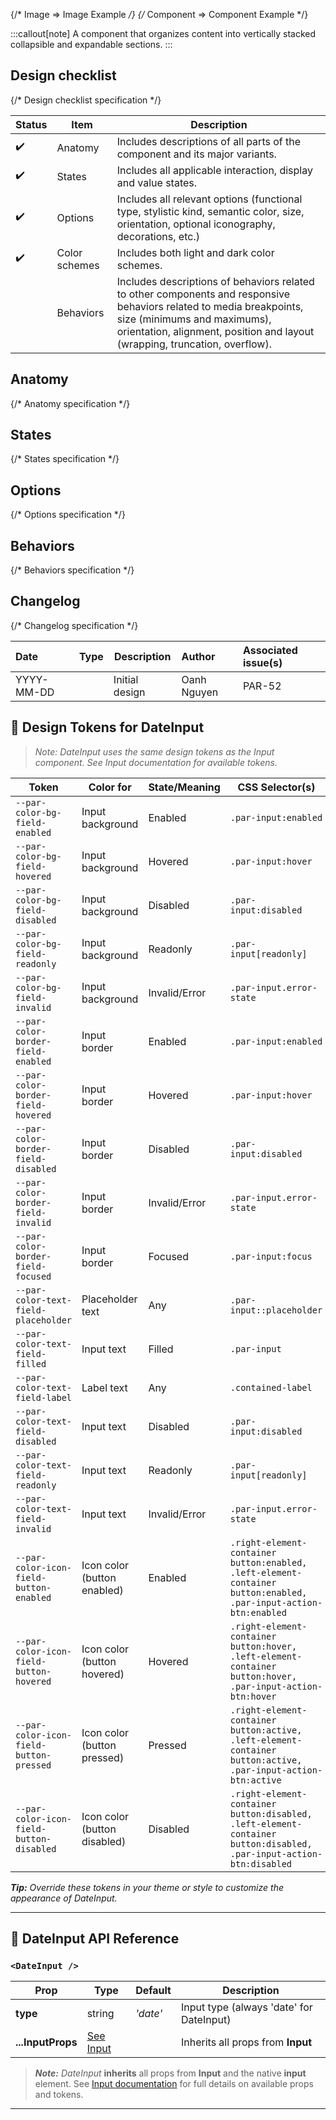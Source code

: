 
{/* Image => Image Example */}
{/* Component => Component Example */}

:::callout[note]
A component that organizes content into vertically stacked collapsible and expandable sections.
:::


## Design checklist <span id="design-checklist"></span>
{/* Design checklist specification */}

| Status | Item                                 | Description                                                                                                                                                                                                                       |
| ------ | ------------------------------------ | --------------------------------------------------------------------------------------------------------------------------------------------------------------------------------------------------------------------------------- |
| ✔️     | Anatomy                              | Includes descriptions of all parts of the component and its major variants.                                                                                                                                                       |
| ✔️     | States                               | Includes all applicable interaction, display and value states.                                                                                                                                                                    |
| ✔️     | Options                              | Includes all relevant options (functional type, stylistic kind, semantic color, size, orientation, optional iconography, decorations, etc.)                                                                                       |
| ✔️     | Color schemes                        | Includes both light and dark color schemes.                                                                                                                                                                                       |
|        | Behaviors                            | Includes descriptions of behaviors related to other components and responsive behaviors related to media breakpoints, size (minimums and maximums), orientation, alignment, position and layout (wrapping, truncation, overflow). |

## Anatomy <span id="anatomy"></span>
{/* Anatomy specification */}

## States <span id="states"></span>
{/* States specification */}

## Options <span id="options"></span>
{/* Options specification */}

## Behaviors <span id="behaviors"></span>
{/* Behaviors specification */}

## Changelog <span id="changelog"></span>
{/* Changelog specification */}

| Date       | Type                                                        | Description                                                                                 | Author      | Associated issue(s)  |
|:-----------|:------------------------------------------------------------|---------------------------------------------------------------------------------------------|:------------|:---------------------|
| YYYY-MM-DD | <Badge size='sm' kind='glass' color='cyan' label="new"/>    | Initial design                                                                              | Oanh Nguyen | PAR-52               |

## 🎨 Design Tokens for DateInput

> _Note: DateInput uses the same design tokens as the Input component. See Input documentation for available tokens._

| **Token**                              | **Color for**                | **State/Meaning**         | **CSS Selector(s)** |
|---------------------------------------- | ---------------------------- | ------------------------- | ------------------- |
| `--par-color-bg-field-enabled`          | Input background             | Enabled                   | `.par-input:enabled` |
| `--par-color-bg-field-hovered`          | Input background             | Hovered                   | `.par-input:hover` |
| `--par-color-bg-field-disabled`         | Input background             | Disabled                  | `.par-input:disabled` |
| `--par-color-bg-field-readonly`         | Input background             | Readonly                  | `.par-input[readonly]` |
| `--par-color-bg-field-invalid`          | Input background             | Invalid/Error             | `.par-input.error-state` |
| `--par-color-border-field-enabled`      | Input border                 | Enabled                   | `.par-input:enabled` |
| `--par-color-border-field-hovered`      | Input border                 | Hovered                   | `.par-input:hover` |
| `--par-color-border-field-disabled`     | Input border                 | Disabled                  | `.par-input:disabled` |
| `--par-color-border-field-invalid`      | Input border                 | Invalid/Error             | `.par-input.error-state` |
| `--par-color-border-field-focused`      | Input border                 | Focused                   | `.par-input:focus` |
| `--par-color-text-field-placeholder`    | Placeholder text             | Any                       | `.par-input::placeholder` |
| `--par-color-text-field-filled`         | Input text                   | Filled                    | `.par-input` |
| `--par-color-text-field-label`          | Label text                   | Any                       | `.contained-label` |
| `--par-color-text-field-disabled`       | Input text                   | Disabled                  | `.par-input:disabled` |
| `--par-color-text-field-readonly`       | Input text                   | Readonly                  | `.par-input[readonly]` |
| `--par-color-text-field-invalid`        | Input text                   | Invalid/Error             | `.par-input.error-state` |
| `--par-color-icon-field-button-enabled` | Icon color (button enabled)  | Enabled                   | `.right-element-container button:enabled, .left-element-container button:enabled, .par-input-action-btn:enabled` |
| `--par-color-icon-field-button-hovered` | Icon color (button hovered)  | Hovered                   | `.right-element-container button:hover, .left-element-container button:hover, .par-input-action-btn:hover` |
| `--par-color-icon-field-button-pressed` | Icon color (button pressed)  | Pressed                   | `.right-element-container button:active, .left-element-container button:active, .par-input-action-btn:active` |
| `--par-color-icon-field-button-disabled`| Icon color (button disabled) | Disabled                  | `.right-element-container button:disabled, .left-element-container button:disabled, .par-input-action-btn:disabled` |

**_Tip:_** _Override these tokens in your theme or style to customize the appearance of DateInput._

---

## 🧩 DateInput API Reference

### `<DateInput />`

| **Prop**         | **Type**                        | **Default**     | **Description**                                 |
|------------------|---------------------------------|-----------------|-------------------------------------------------|
| **type**         | string                          | _'date'_        | Input type (always 'date' for DateInput)        |
| **...InputProps**| [See Input](../BaseInput)       |                 | Inherits all props from **Input**               |

> **_Note:_** _DateInput_ **inherits** all props from **Input** and the native **input** element. See [Input documentation](../BaseInput) for full details on available props and tokens.

---


